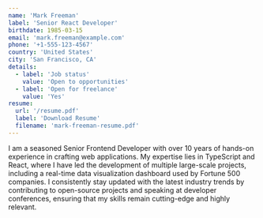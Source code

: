 ```yaml
---
name: 'Mark Freeman'
label: 'Senior React Developer'
birthdate: 1985-03-15
email: 'mark.freeman@example.com'
phone: '+1-555-123-4567'
country: 'United States'
city: 'San Francisco, CA'
details:
  - label: 'Job status'
    value: 'Open to opportunities'
  - label: 'Open for freelance'
    value: 'Yes'
resume:
  url: '/resume.pdf'
  label: 'Download Resume'
  filename: 'mark-freeman-resume.pdf'
---
```


I am a seasoned Senior Frontend Developer with over 10 years of hands-on experience in crafting web applications. My expertise lies in TypeScript and React, where I have led the development of multiple large-scale projects, including a real-time data visualization dashboard used by Fortune 500 companies. I consistently stay updated with the latest industry trends by contributing to open-source projects and speaking at developer conferences, ensuring that my skills remain cutting-edge and highly relevant.
